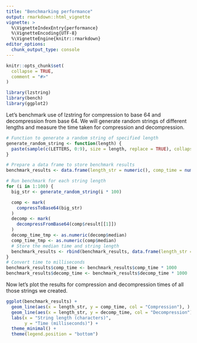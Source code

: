 ```yaml
---
title: "Benchmarking performance"
output: rmarkdown::html_vignette
vignette: >
  %\VignetteIndexEntry{performance}
  %\VignetteEncoding{UTF-8}
  %\VignetteEngine{knitr::rmarkdown}
editor_options:
  chunk_output_type: console
---
```


```r
knitr::opts_chunk$set(
  collapse = TRUE,
  comment = "#>"
)
```

```r
library(lzstring)
library(bench)
library(ggplot2)
```

Let's benchmark use of lzstring for compression to base 64 and decompression from base 64. We will generate random strings of different lengths and measure the time taken for compression and decompression.

```r
# Function to generate a random string of specified length
generate_random_string <- function(length) {
  paste(sample(c(LETTERS, 0:9), size = length, replace = TRUE), collapse = "")
}

# Prepare a data frame to store benchmark results
benchmark_results <- data.frame(length_str = numeric(), comp_time = numeric(), decomp_time = numeric())

# Run benchmark for each string length
for (i in 1:100) {
  big_str <- generate_random_string(i * 100)

  comp <- mark(
    compressToBase64(big_str)
  )
  decomp <- mark(
    decompressFromBase64(comp$result[[1]])
  )
  decomp_time_tmp <- as.numeric(decomp$median)
  comp_time_tmp <- as.numeric(comp$median)
  # Store the median time and string length
  benchmark_results <- rbind(benchmark_results, data.frame(length_str = nchar(big_str), comp_time = comp_time_tmp, decomp_time = decomp_time_tmp))
}
# Convert time to milliseconds
benchmark_results$comp_time <- benchmark_results$comp_time * 1000
benchmark_results$decomp_time <- benchmark_results$decomp_time * 1000
```

Now let's plot the results for compression and decompression times of all those strings we created.

```r
ggplot(benchmark_results) +
  geom_line(aes(x = length_str, y = comp_time, col = "Compression"), ) +
  geom_line(aes(x = length_str, y = decomp_time, col = "Decompression")) +
  labs(x = "String length (characters)",
       y = "Time (milliseconds)") +
  theme_minimal() +
  theme(legend.position = "bottom")
```
